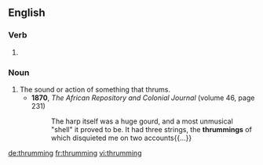 ==English==

===Verb===
{{head|en}}

# {{present participle of|thrum|lang=en}}

===Noun===
{{en-noun}}

# The sound or action of something that thrums.
#* '''1870''', ''The African Repository and Colonial Journal'' (volume 46, page 231)
#*: The harp itself was a huge gourd, and a most unmusical "shell" it proved to be. It had three strings, the '''thrummings''' of which disquieted me on two accounts{{...}}

[[de:thrumming]]
[[fr:thrumming]]
[[vi:thrumming]]